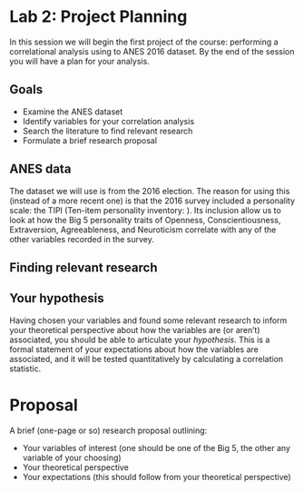 # Lab 2: Project Planning {.unnumbered}

In this session we will begin the first project of the course: performing a correlational analysis using to ANES 2016 dataset. By the end of the session you will have a plan for your analysis.



## Goals

- Examine the ANES dataset
- Identify variables for your correlation analysis
- Search the literature to find relevant research
- Formulate a brief research proposal



## ANES data

The dataset we will use is from the 2016 election. The reason for using this (instead of a more recent one) is that the 2016 survey included a personality scale: the TIPI (Ten-item personality inventory: ). Its inclusion allow us to look at how the Big 5 personality traits of Openness, Conscientiousness, Extraversion, Agreeableness, and Neuroticism correlate with any of the other variables recorded in the survey.



## Finding relevant research


## Your hypothesis

Having chosen your variables and found some relevant research to inform your theoretical perspective about how the variables are (or aren't) associated, you should be able to articulate your *hypothesis*. This is a formal statement of your expectations about how the variables are associated, and it will be tested quantitatively by calculating a correlation statistic.




# Proposal

A brief (one-page or so) research proposal outlining:

- Your variables of interest (one should be one of the Big 5, the other any variable of your choosing)
- Your theoretical perspective
- Your expectations (this should follow from your theoretical perspective)